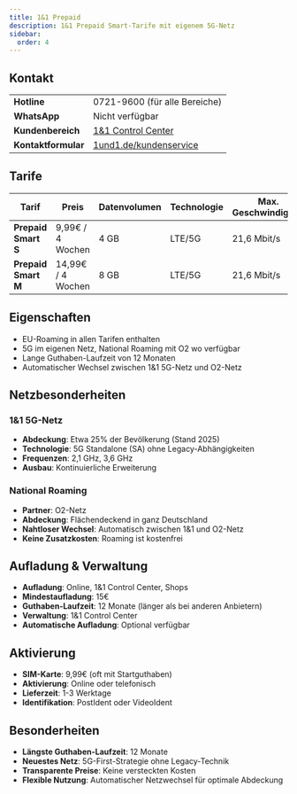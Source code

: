 ```yaml
---
title: 1&1 Prepaid
description: 1&1 Prepaid Smart-Tarife mit eigenem 5G-Netz
sidebar:
  order: 4
---
```


## Kontakt

| | |
|---|---|
| **Hotline** | 0721-9600 (für alle Bereiche) |
| **WhatsApp** | Nicht verfügbar |
| **Kundenbereich** | [1&1 Control Center](https://control-center.1und1.de/) |
| **Kontaktformular** | [1und1.de/kundenservice](https://www.1und1.de/kundenservice) |

## Tarife

| Tarif | Preis | Datenvolumen | Technologie | Max. Geschwindigkeit | Telefonie | Besonderheiten |
|-------|-------|--------------|-------------|---------------------|-----------|----| 
| **Prepaid Smart S** | 9,99€ / 4 Wochen | 4 GB | LTE/5G | 21,6 Mbit/s | Allnet-Flat | 12 Monate Guthaben-Laufzeit |
| **Prepaid Smart M** | 14,99€ / 4 Wochen | 8 GB | LTE/5G | 21,6 Mbit/s | Allnet-Flat | 12 Monate Guthaben-Laufzeit |

## Eigenschaften

- EU-Roaming in allen Tarifen enthalten
- 5G im eigenen Netz, National Roaming mit O2 wo verfügbar
- Lange Guthaben-Laufzeit von 12 Monaten
- Automatischer Wechsel zwischen 1&1 5G-Netz und O2-Netz

## Netzbesonderheiten

### 1&1 5G-Netz
- **Abdeckung**: Etwa 25% der Bevölkerung (Stand 2025)
- **Technologie**: 5G Standalone (SA) ohne Legacy-Abhängigkeiten
- **Frequenzen**: 2,1 GHz, 3,6 GHz
- **Ausbau**: Kontinuierliche Erweiterung

### National Roaming
- **Partner**: O2-Netz
- **Abdeckung**: Flächendeckend in ganz Deutschland
- **Nahtloser Wechsel**: Automatisch zwischen 1&1 und O2-Netz
- **Keine Zusatzkosten**: Roaming ist kostenfrei

## Aufladung & Verwaltung

- **Aufladung**: Online, 1&1 Control Center, Shops
- **Mindestaufladung**: 15€
- **Guthaben-Laufzeit**: 12 Monate (länger als bei anderen Anbietern)
- **Verwaltung**: 1&1 Control Center
- **Automatische Aufladung**: Optional verfügbar

## Aktivierung

- **SIM-Karte**: 9,99€ (oft mit Startguthaben)
- **Aktivierung**: Online oder telefonisch
- **Lieferzeit**: 1-3 Werktage
- **Identifikation**: PostIdent oder VideoIdent

## Besonderheiten

- **Längste Guthaben-Laufzeit**: 12 Monate
- **Neuestes Netz**: 5G-First-Strategie ohne Legacy-Technik
- **Transparente Preise**: Keine versteckten Kosten
- **Flexible Nutzung**: Automatischer Netzwechsel für optimale Abdeckung